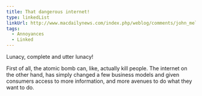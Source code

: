 ```yaml
---
title: That dangerous internet!
type: linkedList
linkUrl: http://www.macdailynews.com/index.php/weblog/comments/john_mellencamp_internet_the_most_dangerous_invention_since_atomic_bomb
tags:
  - Annoyances
  - Linked
---
```


Lunacy, complete and utter lunacy!

First of all, the atomic bomb can, like, actually kill people. The internet on the other hand, has simply changed a few business models and given consumers access to more information, and more avenues to do what they want to do.
